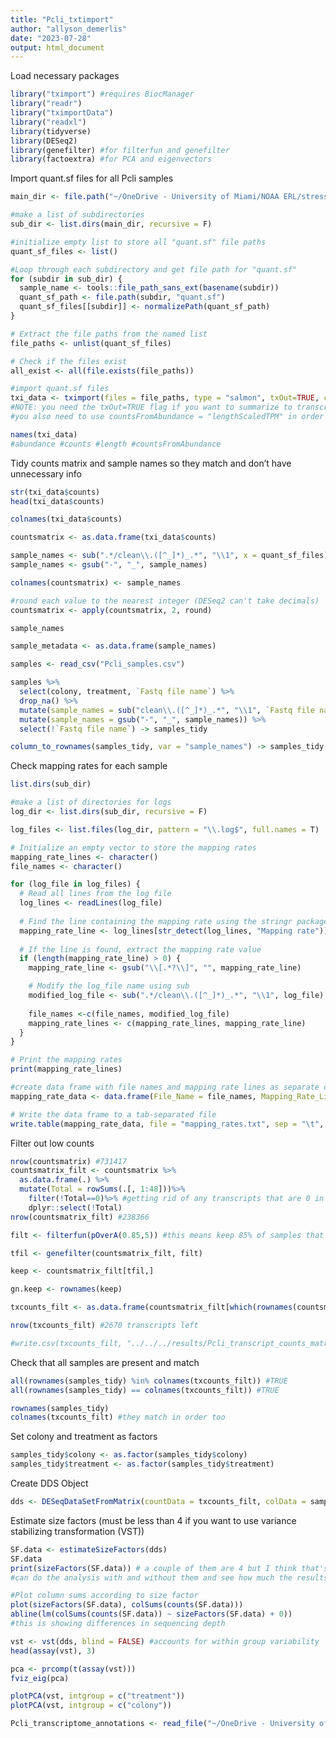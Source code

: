 ```yaml
---
title: "Pcli_txtimport"
author: "allyson_demerlis"
date: "2023-07-28"
output: html_document
---
```

Load necessary packages
```r
library("tximport") #requires BiocManager
library("readr")
library("tximportData")
library("readxl")
library(tidyverse)
library(DESeq2)
library(genefilter) #for filterfun and genefilter
library(factoextra) #for PCA and eigenvectors
```

Import quant.sf files for all Pcli samples
```r
main_dir <- file.path("~/OneDrive - University of Miami/NOAA ERL/stress hardening 2022/gene expression/Pclivosa/salmon_quant_files/")

#make a list of subdirectories
sub_dir <- list.dirs(main_dir, recursive = F)

#initialize empty list to store all "quant.sf" file paths
quant_sf_files <- list()

#Loop through each subdirectory and get file path for "quant.sf"
for (subdir in sub_dir) {
  sample_name <- tools::file_path_sans_ext(basename(subdir))
  quant_sf_path <- file.path(subdir, "quant.sf")
  quant_sf_files[[subdir]] <- normalizePath(quant_sf_path)
}

# Extract the file paths from the named list
file_paths <- unlist(quant_sf_files)

# Check if the files exist
all_exist <- all(file.exists(file_paths))

#import quant.sf files
txi_data <- tximport(files = file_paths, type = "salmon", txOut=TRUE, countsFromAbundance = "lengthScaledTPM")
#NOTE: you need the txOut=TRUE flag if you want to summarize to transcript-level. The default for tximport is to summarize to gene-level, but we can't do that with this dataset because we are using a de novo transcriptome built via Trinity.
#you also need to use countsFromAbundance = "lengthScaledTPM" in order to un-normalize the counts - as a default the TPM values are not converted to raw counts.

names(txi_data)
#abundance #counts #length #countsFromAbundance
```

Tidy counts matrix and sample names so they match and don't have unnecessary info
```r
str(txi_data$counts)
head(txi_data$counts)

colnames(txi_data$counts)

countsmatrix <- as.data.frame(txi_data$counts)

sample_names <- sub(".*/clean\\.([^_]*)_.*", "\\1", x = quant_sf_files)
sample_names <- gsub("-", "_", sample_names)

colnames(countsmatrix) <- sample_names

#round each value to the nearest integer (DESeq2 can't take decimals)
countsmatrix <- apply(countsmatrix, 2, round)

sample_names

sample_metadata <- as.data.frame(sample_names)

samples <- read_csv("Pcli_samples.csv")

samples %>% 
  select(colony, treatment, `Fastq file name`) %>% 
  drop_na() %>% 
  mutate(sample_names = sub("clean\\.([^_]*)_.*", "\\1", `Fastq file name`)) %>% 
  mutate(sample_names = gsub("-", "_", sample_names)) %>% 
  select(!`Fastq file name`) -> samples_tidy

column_to_rownames(samples_tidy, var = "sample_names") -> samples_tidy
```


Check mapping rates for each sample
```r
list.dirs(sub_dir)

#make a list of directories for logs
log_dir <- list.dirs(sub_dir, recursive = F)

log_files <- list.files(log_dir, pattern = "\\.log$", full.names = T)

# Initialize an empty vector to store the mapping rates
mapping_rate_lines <- character()
file_names <- character()

for (log_file in log_files) {
  # Read all lines from the log file
  log_lines <- readLines(log_file)
  
  # Find the line containing the mapping rate using the stringr package
  mapping_rate_line <- log_lines[str_detect(log_lines, "Mapping rate")]
  
  # If the line is found, extract the mapping rate value
  if (length(mapping_rate_line) > 0) {
    mapping_rate_line <- gsub("\\[.*?\\]", "", mapping_rate_line)

    # Modify the log_file name using sub
    modified_log_file <- sub(".*/clean\\.([^_]*)_.*", "\\1", log_file)
    
    file_names <-c(file_names, modified_log_file) 
    mapping_rate_lines <- c(mapping_rate_lines, mapping_rate_line)
  }
}

# Print the mapping rates
print(mapping_rate_lines)

#create data frame with file names and mapping rate lines as separate columns
mapping_rate_data <- data.frame(File_Name = file_names, Mapping_Rate_Line = mapping_rate_lines)

# Write the data frame to a tab-separated file
write.table(mapping_rate_data, file = "mapping_rates.txt", sep = "\t", row.names = FALSE)
```


Filter out low counts
```r
nrow(countsmatrix) #731417
countsmatrix_filt <- countsmatrix %>% 
  as.data.frame(.) %>% 
  mutate(Total = rowSums(.[, 1:48]))%>%
    filter(!Total==0)%>% #getting rid of any transcripts that are 0 in all samples
    dplyr::select(!Total)
nrow(countsmatrix_filt) #238366

filt <- filterfun(pOverA(0.85,5)) #this means keep 85% of samples that have a count >5

tfil <- genefilter(countsmatrix_filt, filt)

keep <- countsmatrix_filt[tfil,]

gn.keep <- rownames(keep)

txcounts_filt <- as.data.frame(countsmatrix_filt[which(rownames(countsmatrix_filt) %in% gn.keep),])

nrow(txcounts_filt) #2670 transcripts left

#write.csv(txcounts_filt, "../../../results/Pcli_transcript_counts_matrix.csv")
```

Check that all samples are present and match
```r
all(rownames(samples_tidy) %in% colnames(txcounts_filt)) #TRUE
all(rownames(samples_tidy) == colnames(txcounts_filt)) #TRUE

rownames(samples_tidy)
colnames(txcounts_filt) #they match in order too
```

Set colony and treatment as factors
```r
samples_tidy$colony <- as.factor(samples_tidy$colony)
samples_tidy$treatment <- as.factor(samples_tidy$treatment)
```


Create DDS Object
```r
dds <- DESeqDataSetFromMatrix(countData = txcounts_filt, colData = samples_tidy, design = ~ treatment + colony)
```

Estimate size factors (must be less than 4 if you want to use variance stabilizing transformation (VST))
```r
SF.data <- estimateSizeFactors(dds)
SF.data
print(sizeFactors(SF.data)) # a couple of them are 4 but I think that's okay
#can do the analysis with and without them and see how much the results change -- also are the samples biologically relevant and that could explain the higher sequencing depth?

#Plot column sums according to size factor
plot(sizeFactors(SF.data), colSums(counts(SF.data)))
abline(lm(colSums(counts(SF.data)) ~ sizeFactors(SF.data) + 0))
#this is showing differences in sequencing depth
```

```r
vst <- vst(dds, blind = FALSE) #accounts for within group variability
head(assay(vst), 3)

pca <- prcomp(t(assay(vst)))
fviz_eig(pca)
```

```r
plotPCA(vst, intgroup = c("treatment"))
plotPCA(vst, intgroup = c("colony"))

```







```r
Pcli_transcriptome_annotations <- read_file("~/OneDrive - University of Miami/NOAA ERL/stress hardening 2022/gene expression/Pclivosa/Dip_Host.fna.emapper.annotations")
```

